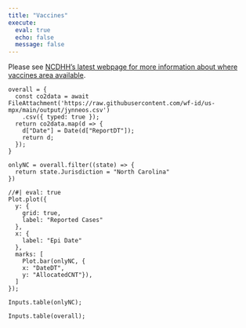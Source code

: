 ```yaml
---
title: "Vaccines"
execute:
  eval: true
  echo: false
  message: false
---
```


Please see [NCDHH's latest webpage for more information about where vaccines area available](https://www.ncdhhs.gov/divisions/public-health/monkeypox/monkeypox-vaccine-locations).

```ojs
overall = {
  const co2data = await FileAttachment('https://raw.githubusercontent.com/wf-id/us-mpx/main/output/jynneos.csv')
    .csv({ typed: true });
  return co2data.map(d => { 
    d["Date"] = Date(d["ReportDT"]);
    return d; 
  });
}
```

```ojs
onlyNC = overall.filter((state) => {
  return state.Jurisdiction = "North Carolina"
})
```


```ojs
//#| eval: true
Plot.plot({
  y: {
    grid: true,
    label: "Reported Cases"
  },
  x: {
    label: "Epi Date"
  },
  marks: [
    Plot.bar(onlyNC, {
    x: "DateDT", 
    y: "AllocatedCNT"}),
  ]
});
```

```ojs
Inputs.table(onlyNC);
```

```ojs
Inputs.table(overall);
```

